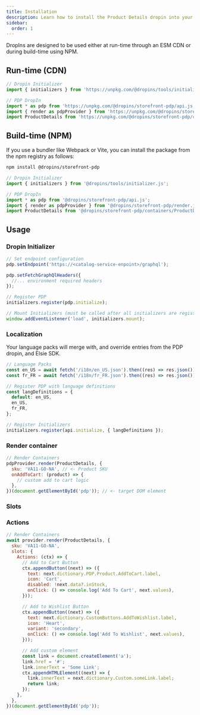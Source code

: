 ```yaml
---
title: Installation
description: Learn how to install the Product Details dropin into your site.
sidebar:
  order: 1
---
```


DropIns are designed to be used either at run-time through an ESM CDN or during build-time using NPM.

## Run-time (CDN)

```js
// Dropin Initializer
import { initializers } from 'https://unpkg.com/@dropins/tools/initializer.js';

// PDP DropIn
import * as pdp from 'https://unpkg.com/@dropins/storefront-pdp/api.js';
import { render as pdpProvider } from 'https://unpkg.com/@dropins/storefront-pdp/render.js';
import ProductDetails from 'https://unpkg.com/@dropins/storefront-pdp/containers/ProductDetails.js';
```

## Build-time (NPM)

If you use a bundler like Webpack or Vite, you can install the package from the npm registry as follows:

```bash
npm install @dropins/storefront-pdp
```

```js
// Dropin Initializer
import { initializers } from '@dropins/tools/initializer.js';

// PDP DropIn
import * as pdp from '@dropins/storefront-pdp/api.js';
import { render as pdpProvider } from '@dropins/storefront-pdp/render.js';
import ProductDetails from '@dropins/storefront-pdp/containers/ProductDetails.js';
```

## Usage 

### Dropin Initializer

```js
// Set endpoint configuration
pdp.setEndpoint('https://<catalog-service-enpoint>/graphql');

pdp.setFetchGraphQlHeaders({
  //... environment required headers
});

// Register PDP
initializers.register(pdp.initialize);

// Mount Initializers (must be called after all initializers are registered)
window.addEventListener('load', initializers.mount);
```

### Localization

Your language packs will merge with, and override entries from the PDP dropin, and Elsie SDK.

```js
// Language Packs
const en_US = await fetch('/i18n/en_US.json').then((res) => res.json());
const fr_FR = await fetch('/i18n/fr_FR.json').then((res) => res.json());

// Register PDP with language definitions
const langDefinitions = {
  default: en_US,
  en_US,
  fr_FR,
};

// Register Initializers
initializers.register(api.initialize, { langDefinitions });
```

### Render container

```js
// Render Containers
pdpProvider.render(ProductDetails, {
  sku: 'VA11-GO-NA', // <- Product SKU
  onAddToCart: (product) => {
    // custom add to cart logic
  },
})(document.getElementById('pdp')); // <- target DOM element
```

### Slots

### Actions

```js
// Render Containers
await provider.render(ProductDetails, {
  sku: 'VA11-GO-NA',
  slots: {
    Actions: (ctx) => {
      // Add to Cart Button
      ctx.appendButton((next) => ({
        text: next.dictionary.PDP.Product.AddToCart.label,
        icon: 'Cart',
        disabled: !next.data?.inStock,
        onClick: () => console.log('Add To Cart', next.values),
      }));

      // Add to Wishlist Button
      ctx.appendButton((next) => ({
        text: next.dictionary.CustomButtons.AddToWishlist.label,
        icon: 'Heart',
        variant: 'secondary',
        onClick: () => console.log('Add To Wishlist', next.values),
      }));

      // Add custom element
      const link = document.createElement('a');
      link.href = '#';
      link.innerText = 'Some Link';
      ctx.appendHTMLElement((next) => {
        link.innerText = next.dictionary.Custom.someLink.label;
        return link;
      });
    },
  },
})(document.getElementById('pdp'));
```


```js
